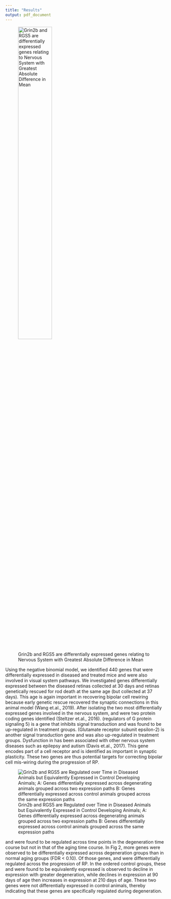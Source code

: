 ```yaml
---
title: "Results"
output: pdf_document
---
```




![Grin2b and RGS5 are differentially expressed genes relating to Nervous System with Greatest Absolute Difference in Mean](volcano.png){width=50%}




Using the negative binomial model, we identified 440 genes that were differentially expressed in diseased and treated mice and were also involved in visual system pathways. We investigated genes differentially expressed between the diseased retinas collected at 30 days and retinas genetically rescued for rod death at the same age (but collected at 37 days). This age is again important in recovering bipolar cell rewiring because early genetic rescue recovered the synaptic connections in this animal model (Wang et.al., 2019). After isolating the two most differentially expressed genes involved in the nervous system, \textit{GRIN2B} and \textit{RGS5} were two protein coding genes identified (Steltzer et.al., 2016). \textit{RGS5} (regulators of G protein signaling 5) is a gene that inhibits signal transduction and was found to be up-regulated in treatment groups. \textit{GRIN2B} (Glutamate receptor subunit epsilon-2) is another signal transduction gene and was also up-regulated in treatment groups. Dysfunction in \textit{GRIN2B} has been associated with other nervous system diseases such as epilepsy and autism (Davis et.al., 2017). This gene encodes part of a cell receptor and is identified as important in synaptic plasticity. These two genes are thus potential targets for correcting bipolar cell mis-wiring during the progression of RP.



![Grin2b and RGS5 are Regulated over Time in Diseased Animals but Equivalently Expressed in Control Developing Animals; A: Genes differentially expressed across degenerating animals grouped across two expression paths B: Genes differentially expressed across control animals grouped across the same expression paths](timecourses.png)


\textit{GRIN2B} and \textit{RGS5} were found to be regulated across time points in the degeneration time course but not in that of the aging time course. In Fig 2, more genes were observed to be differentially expressed across degeneration groups than in normal aging groups (FDR < 0.10). Of those genes, \textit{GRIN2B} and \textit{RGS5} were differentially regulated across the progression of RP. In the ordered control groups, these \textit{GRIN2B} and \textit{RGS5} were found to be equivalently expressed   \textit{RGS5} is observed to decline in expression with greater degeneration, while \textit{GRIN2B} declines in expression at 90 days of age then increases in expression at 210 days of age. These two genes were not differentially expressed in control animals, thereby indicating that these genes are specifically regulated during degeneration.


